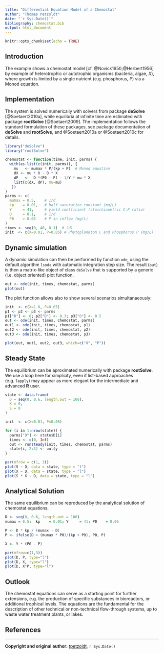 ---
title: "Differential Equation Model of a Chemostat"
author: "Thomas Petzoldt"
date: "`r Sys.Date()`"
bibliography: chemostat.bib
output: html_document
---

```{r setup, include=FALSE}
knitr::opts_chunk$set(echo = TRUE)
```

## Introduction

The example shows a chemostat model [cf. @Novick1950;@Herbert1956] by example of heterotrophic or autotrophic organisms (bacteria, algae, $X$), where growth is limited by a single nutrient (e.g. phosphorus, $P$) via a Monod equation.

## Implementation

The system is solved numerically with solvers from package **deSolve** [@Soetaert2010a], while equilibria at infinite time are estimated with package **rootSolve** [@Soetaert2009]. The implementation follows the standard formulation of these packages, see package documentation of **deSolve** and **rootSolve**, and @Soetaert2010a or @Soetaert2010c for details.

```{r, chemostat}
library("deSolve")
library("rootSolve")

chemostat <- function(time, init, parms) {
  with(as.list(c(init, parms)), {
    mu   <- mumax * P/(kp + P)  # Monod equation
    dX <- mu * X - D * X
    dP   <-  D *(P0 - P) - 1/Y * mu * X
    list(c(dX, dP), mu=mu)
   })
}
parms <- c(
  mumax = 0.5,    # 1/d
  kp    = 0.01,   # half saturation constant (mg/L)
  Y     = 41,     # yield coefficient (stoichiometric C:P ratio)
  D     = 0.1,    # 1/d
  P0    = 0.05    # P in inflow (mg/L)
)
times <- seq(0, 40, 0.1)  # (d)
init  <- c(X=0.01, P=0.05) # Phytoplankton C and Phosphorus P (mg/L)
```

## Dynamic simulation

A dynamic simulation can then be performed by function `ode`, using the default algorithm `lsoda` with automatic integration step size. The result (`out`) is then a matrix-like object of class `deSolve` that is supported by a generic (i.e. object oriented) plot function.

```{r, single, , fig.height=5}
out <- ode(init, times, chemostat, parms)
plot(out)
```

The plot function allows also to show several scenarios simultanaeously:

```{r, multiple, fig.height=3}
init  <- c(X=1.0, P=0.05)
p1 <- p2 <- p3 <- parms
p1["D"] <- 0; p2["D"] <- 0.3; p3["D"] <- 0.5
out <- ode(init, times, chemostat, parms)
out1 <- ode(init, times, chemostat, p1)
out2 <- ode(init, times, chemostat, p2)
out3 <- ode(init, times, chemostat, p3)

plot(out, out1, out2, out3, which=c("X", "P"))
```

## Steady State

The equilibrium can be aproximated numerically with package **rootSolve**. 
We use a loop here for simplicity, even if list-based approaches (e.g. `lapply`) 
may appear as more elegant for the intermediate and advanced **R** user.


```{r, steadystate, fig.height=3}
state <- data.frame(
  D = seq(0, 0.6, length.out = 100),
  X = 0,
  S = 0
)

init  <- c(X=0.01, P=0.05) 

for (i in 1:nrow(state)) {
  parms["D"] <- state$D[i]
  times <- c(0, Inf)
  out <- runsteady(init, times, chemostat, parms)
  state[i, 2:3] <- out$y
}

par(mfrow = c(1, 3))
plot(S ~ D, data = state, type = "l")
plot(X ~ D, data = state, type = "l")
plot(S * X ~ D, data = state, type = "l")
```

## Analytical Solution

The same equilibrium can be reproduced by the analytical solution of chemostat equations.

```{r analytical, fig.height=3}
D <- seq(0, 0.6, length.out = 100)
mumax = 0.5;  kp    = 0.01; Y     = 41; P0    = 0.05

P <- D * kp / (mumax - D)
P <- ifelse(D > (mumax * P0)/(kp + P0), P0, P)

X <- Y * (P0 - P)

par(mfrow=c(1,3))
plot(D, P, type="l")
plot(D, X, type="l")
plot(D, X*P, type="l")
```

## Outlook

The chemostat equations can serve as a starting point for further extensions, e.g. the production of specific substances in bioreactors, or additional trophical levels. The equations are the fundamental for the description of other technical or non-technical flow-through systems, up to waste water treatment plants, or lakes.


## References

<div id="refs"></div>

----

**Copyright and original author:** [tpetzoldt](https://github.com/tpetzoldt), `r Sys.Date()`
